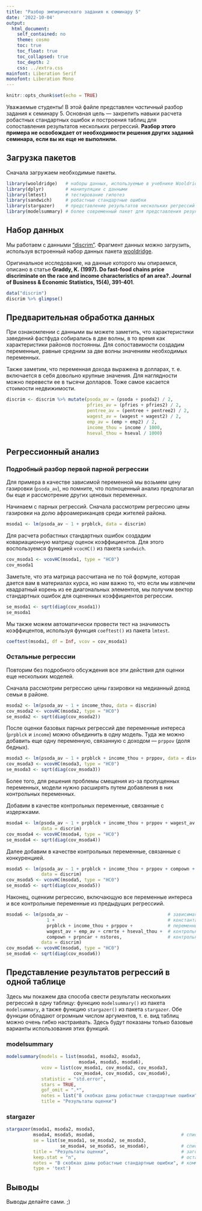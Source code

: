 ```yaml
---
title: "Разбор эмпирического задания к семинару 5"
date: '2022-10-04'
output:  
  html_document:  
    self_contained: no  
    theme: cosmo
    toc: true
    toc_float: true
    toc_collapsed: true
    toc_depth: 2
    css: ../extra.css
mainfont: Liberation Serif
monofont: Liberation Mono
---
```


```r
knitr::opts_chunk$set(echo = TRUE)
```


Уважаемые студенты! В этой файле представлен *частичный* разбор задания к семинару 5. Основная цель --- закрепить навыки расчета робастных стандартных ошибок и построения таблиц для сопоставления результатов нескольких регрессий. **Разбор этого примера не освобождает от необходимости решения других заданий семинара, если вы их еще не выполнили.**

## Загрузка пакетов

Сначала загружаем необходимые пакеты.

```r
library(wooldridge)   # наборы данных, используемые в учебнике Wooldridge
library(dplyr)        # манипуляции с данными
library(lmtest)       # тестирование гипотез
library(sandwich)     # робастные стандартные ошибки
library(stargazer)    # представление результатов нескольких регрессий в одной таблице
library(modelsummary) # более современный пакет для представления результатов регрессий
```


## Набор данных

Мы работаем с данными ["discrim"](https://www.rdocumentation.org/packages/wooldridge/versions/1.4-2/topics/discrim). Фрагмент данных можно загрузить, используя встроенный набор данных пакета [wooldridge](https://www.rdocumentation.org/packages/wooldridge/versions/1.4-2).

Оригинальное исследование, на данные которого мы опираемся, описано в статье **Graddy, K. (1997). Do fast-food chains price discriminate on the race and income characteristics of an area?. Journal of Business & Economic Statistics, 15(4), 391-401**.

```r
data("discrim")
discrim %>% glimpse()
```


## Предварительная обработка данных

При ознакомлении с данными вы можете заметить, что характеристики заведений фастфуда собирались в две волны, в то время как характеристики районов постоянны. Для сопоставимости создадим переменные, равные средним за две волны значениям необходимых переменных. 

Также заметим, что переменная дохода выражена в долларах, т. е. включается в себя довольно крупные значения. Для наглядности можно перевести ее в тысячи долларов. Тоже самое касается стоимости недвижимости. 

```r
discrim <- discrim %>% mutate(psoda_av = (psoda + psoda2) / 2,
                              pfries_av = (pfries + pfries2) / 2,
                              pentree_av = (pentree + pentree2) / 2,
                              wagest_av = (wagest + wagest2) / 2,
                              emp_av = (emp + emp2) / 2,
                              income_thou = income / 1000,
                              hseval_thou = hseval / 1000)
```


## Регрессионный анализ

### Подробный разбор первой парной регрессии

Для примера в качестве зависимой переменной мы возьмем цену газировки (`psoda_av`), но помните, что полноценный анализ предполагал бы еще и рассмотрение других ценовых переменных. 

Начинаем с парных регрессий. Сначала рассмотрим регрессию цены газировки на долю афроамериканцев среди жителей района. 

```r
msoda1 <- lm(psoda_av ~ 1 + prpblck, data = discrim)
```

Для расчета робастных стандартных ошибок создадим ковариационную матрицу оценок коэффициентов. Для этого воспользуемся функцией `vcocHC()` из пакета `sandwich`. 

```r
cov_msoda1 <- vcovHC(msoda1, type = "HC0")
cov_msoda1
```

Заметьте, что эта матрица рассчитана не по той формуле, которая дается вам в материалах курса, но нам важно то, что если мы извлечем квадратный корень из ее диагональных элементов, мы получим вектор стандартных ошибок для оцененных коэффициентов регрессии.

```r
se_msoda1 <- sqrt(diag(cov_msoda1))
se_msoda1
```

Мы также можем автоматически провести тест на значимость коэффицентов, используя функция `coeftest()` из пакета `lmtest`. 

```r
coeftest(msoda1, df = Inf, vcov = cov_msoda1)
```


### Остальные регрессии

Повторим без подробного обсуждения все эти действия для оценки еще нескольких моделей.

Сначала рассмотрим регрессию цены газировки на медианный доход семьи в районе. 

```r
msoda2 <- lm(psoda_av ~ 1 + income_thou, data = discrim) 
cov_msoda2 <- vcovHC(msoda2, type = "HC0")
se_msoda2 <- sqrt(diag(cov_msoda2))
```

После оценки базовых парных регрессий две переменные интереса (`prpblck` и `income`) можно объединить в одну модель. Туда же можно добавить еще одну переменную, связанную с доходом --- `prppov` (доля бедных).

```r
msoda3 <- lm(psoda_av ~ 1 + prpblck + income_thou + prppov, data = discrim) 
cov_msoda3 <- vcovHC(msoda3, type = "HC0")
se_msoda3 <- sqrt(diag(cov_msoda3))
```

Более того, для решения проблемы смещения из-за пропущенных переменных, модели нужно расширять путем добавления в них контрольных переменных. 

Добавим в качестве контрольных переменные, связанные с издержками. 

```r
msoda4 <- lm(psoda_av ~ 1 + prpblck + income_thou + prppov + wagest_av + emp_av + crmrte + hseval_thou, 
             data = discrim) 
cov_msoda4 <- vcovHC(msoda4, type = "HC0")
se_msoda4 <- sqrt(diag(cov_msoda4))
```

Далее добавим в качестве контрольных переменные, связанные с конкуренцией. 

```r
msoda5 <- lm(psoda_av ~ 1 + prpblck + income_thou + prppov + compown + prpncar + nstores, 
             data = discrim) 
cov_msoda5 <- vcovHC(msoda5, type = "HC0")
se_msoda5 <- sqrt(diag(cov_msoda5))
```

Наконец, оценким регрессию, включающую все переменные интереса и все контрольные переменные из предыдущих регрессиий.

```r
msoda6 <- lm(psoda_av ~                                     # зависимая переменная
               1 +                                          # константа
               prpblck + income_thou + prppov +             # переменные интереса
               wagest_av + emp_av + crmrte + hseval_thou +  # контрольные переменные, связанные с издержками
               compown + prpncar + nstores,                 # контрольные переменные, связанные с конкуренцией
             data = discrim) 
cov_msoda6 <- vcovHC(msoda6, type = "HC0")
se_msoda6 <- sqrt(diag(cov_msoda6))
```


## Представление результатов регрессий в одной таблице

Здесь мы покажем два способа свести результаты нескольких регрессий в одну таблицу: функцию `modelsummary()` из пакета `modelsummary`, а также функцию `stargazer()` из пакета `stargazer`. Обе функции обладают огромным числом аргументов, т. е. вид таблиц можно очень гибко настраивать. Здесь будут показаны только базовые варианты использования этих функций. 

### modelsummary

```r
modelsummary(models = list(msoda1, msoda2, msoda3, 
                           msoda4, msoda5, msoda6),                       # список оцененных моделей
             vcov = list(cov_msoda1, cov_msoda2, cov_msoda3, 
                         cov_msoda4, cov_msoda5, cov_msoda6),             # список ковариционных матриц для расчета стандартных ошибок
             statistic = "std.error",                                     # выводить стандартные ошибки
             stars = TRUE,                                                # звездочки для уровня значимости
             gof_omit = ".*",                                             # не выводить никаких показателей качества моделей
             notes = list("В скобках даны робастные стандартные ошибки"), # комментарий по поводу расчета стандартных ошибок
             title = "Результаты оценки")                                 # заголовок таблицы
```


### stargazer

```r
stargazer(msoda1, msoda2, msoda3, 
          msoda4, msoda5, msoda6,                                # список оцененных моделей
          se = list(se_msoda1, se_msoda2, se_msoda3, 
                    se_msoda4, se_msoda5, se_msoda6),            # список векторов стандартных ошибок
          title = "Результаты оценки",                           # заголовок таблицы
          keep.stat = "n",                                       # оставить только число наблюдений для характеристики моделей
          notes = "В скобках даны робастные стандартные ошибки", # комментарий по поводу расчета стандартных ошибок
          type = 'text')
```


## Выводы

Выводы делайте сами. ;)
